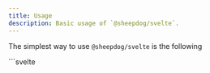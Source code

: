```yaml
---
title: Usage
description: Basic usage of `@sheepdog/svelte`.
---
```



The simplest way to use `@sheepdog/svelte` is the following

<Tabs syncKey="examples">
	<TabItem label="Dot notation">
	```svelte
	<script>
		import { task, timeout } from '@sheepdog/svelte';

    	const myTask = task(async () => {
    		// async stuff
    	});
    </script>

    <button on:click={()=>{
    	myTask.perform();
    }}>
    	do async stuff
    </button>
    ```
    </TabItem>
    <TabItem label="Option notation">
    ```svelte
    <script>
    	import { task, timeout } from '@sheepdog/svelte';

    	const myTask = task(async () => {
    		// async stuff
    	}, { kind: "default" });
    </script>

    <button on:click={()=>{
    	myTask.perform();
    }}>
    	do async stuff
    </button>
    ```
    </TabItem>

</Tabs>
This will run your async function when the user presses the button. *"But why not use a normal async function?"* I hear you ask.

**Because the `myTask` variable that you used to call `perform` is also a svelte store that contains
a lot of useful information about your task!**

## `Task` structure

- `isRunning`: whether the task is currently running or not
- `last`: the last task instance, regardless of whether it errored, was canceled, or was successful
- `lastCanceled`: the last canceled task instance
- `lastErrored`: the last errored task instance
- `lastRunning`: the last running task instance, as soon as the task stops running, this will be
  undefined
- `lastSuccessful`: the last successful task instance
- `performCount`: the number of times the task has been run,

```ts
type Task = {
	/**
	 * whether the task is currently running or not
	 */
	isRunning: boolean;
	/**
	 * the last task instance, regardless of whether it errored, was canceled, or was successful
	 */
	last?: TaskInstance;
	/**
	 * the last canceled task instance
	 */
	lastCanceled?: TaskInstance;
	/**
	 * the last errored task instance
	 */
	lastErrored?: TaskInstance;
	/**
	 * the last running task instance, as soon as the task stops running, this will be undefined
	 */
	lastRunning?: TaskInstance;
	/**
	 * the last successful task instance
	 */
	lastSuccessful?: TaskInstance;
	/**
	 * number of times the task has been run,
	 */
	performCount: number;
};
```

## `TaskInstance` structure

- `error`: if an error is thrown inside the task instance, it will be found here
- `isCanceled`: whether the task instance was canceled
- `isError`: whether the task instance throw an error before completing
- `isRunning`: whether the task instance is currently running
- `isSuccessful`: whether the task instance completed successfully
- `value`: if the task instance completed successfully, this will be the return value

```ts
type TaskInstance<TReturn> = {
	/**
	 * If an error is thrown inside the task instance, it will be found here.
	 */
	error?: Error;

	/**
	 * Indicates whether the task instance was canceled.
	 */
	isCanceled: boolean;

	/**
	 * Indicates whether the task instance threw an error before completing.
	 */
	isError: boolean;

	/**
	 * Indicates whether the task instance is currently running.
	 */
	isRunning: boolean;

	/**
	 * Indicates whether the task instance completed successfully.
	 */
	isSuccessful: boolean;

	/**
	 * If the task instance completed successfully, this will be the return value.
	 */
	value?: TReturn;
};
```

## Task modifiers

`@sheepdog/svelte` allows you to specify a task modifier that changes the behavior of the perform
function. By default when you call `perform` the task will be executed immediately regardless if
there are other instances of the same task in execution. For example, you could use the `enqueue`
modifier to instruct `@sheepdog/svelte` to execute the task instances one after another (in a
queue - who would've thought)

Here's how you can specify the modifier:

<Tabs syncKey="examples">
	<TabItem label="Dot notation">
	```svelte ins=".enqueue" {4}
	<script>
		import { task, timeout } from '@sheepdog/svelte';

    	const myTask = task.enqueue(async () => {
    		// async stuff
    	});
    </script>

    <button on:click={()=>{
    	myTask.perform();
    }}>
    	do async stuff one by one
    </button>
    ```
    </TabItem>
    <TabItem label="Option notation">
    ```svelte ins="enqueue" {6}
    <script>
    	import { task, timeout } from '@sheepdog/svelte';

    	const myTask = task(async () => {
    		// async stuff
    	}, { kind: "enqueue" });
    </script>

    <button on:click={()=>{
    	myTask.perform();
    }}>
    	do async stuff one by one
    </button>
    ```
    </TabItem>

</Tabs>

<LinkCard
	href="/guides/task-modifiers/"
	title="Task modifiers"
	description="Read everything about task modifiers in our guide"
/>

There are currently five task modifiers that you can apply to your task.

- `default`: the default behavior, every task will run immediately
- `drop`: if other tasks are already running the new instance will be immediately canceled
- `enqueue`: every task instance is stored in a queue and executed with a
  [FIFO](<https://en.wikipedia.org/wiki/FIFO_(computing_and_electronics)>) strategy
- `keepLatest`: like drop but the last instance will actually be kept around and executed as soon as
  the current running instance finishes
- `restart`: the oldest running task instance is canceled and the new one will start running
  immediately
